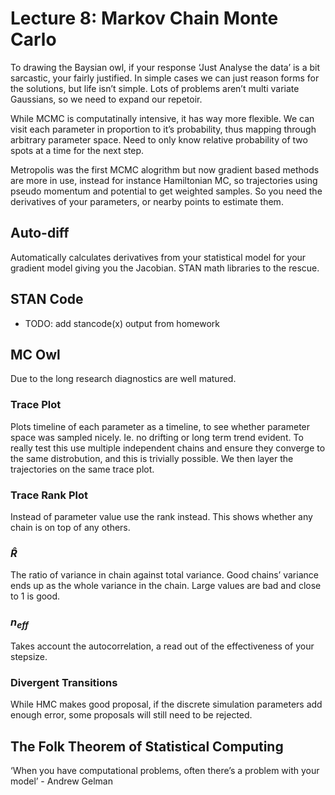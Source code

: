 # Lecture 8: Markov Chain Monte Carlo

To drawing the Baysian owl, if your response 'Just Analyse the data' is a bit sarcastic, your fairly justified. In simple cases we can just reason forms for the solutions, but life isn't simple. Lots of problems aren't multi variate Gaussians, so we need to expand our repetoir.

While MCMC is computatinally intensive, it has way more flexible. We can visit each parameter in proportion to it's probability, thus mapping through arbitrary parameter space. Need to only know relative probability of two spots at a time for the next step.

Metropolis was the first MCMC alogrithm but now gradient based methods are more in use, instead for instance Hamiltonian MC, so trajectories using pseudo momentum and potential to get weighted samples. So you need the derivatives of your parameters, or nearby points to estimate them.

## Auto-diff

Automatically calculates derivatives from your statistical model for your gradient model giving you the Jacobian. STAN math libraries to the rescue.

## STAN Code

- TODO: add stancode(x) output from homework

## MC Owl

Due to the long research diagnostics are well matured.

### Trace Plot

Plots timeline of each parameter as a timeline, to see whether parameter space was sampled nicely. Ie. no drifting or long term trend evident. To really test this use multiple independent chains and ensure they converge to the same distrobution, and this is trivially possible. We then layer the trajectories on the same trace plot.

### Trace Rank Plot

Instead of parameter value use the rank instead. This shows whether any chain is on top of any others.

### $\hat{R}$

The ratio of variance in chain against total variance. Good chains' variance ends up as the whole variance in the chain. Large values are bad and close to $1$ is good.

### $n_{eff}$

Takes account the autocorrelation, a read out of the effectiveness of your stepsize.

### Divergent Transitions

While HMC makes good proposal, if the discrete simulation parameters add enough error, some proposals will still need to be rejected.

## The Folk Theorem of Statistical Computing

'When you have computational problems, often there's a problem with your model' - Andrew Gelman
